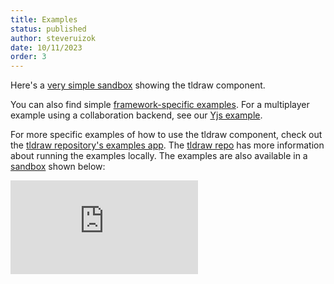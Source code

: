 ```yaml
---
title: Examples
status: published
author: steveruizok
date: 10/11/2023
order: 3
---
```


Here's a [very simple sandbox](https://codesandbox.io/s/tldraw-example-canary-2lrzmy) showing the tldraw component.

You can also find simple [framework-specific examples](https://github.com/tldraw/examples). For a multiplayer example using a collaboration backend, see our [Yjs example](https://github.com/tldraw/tldraw-yjs-example).

For more specific examples of how to use the tldraw component, check out the [tldraw repository's examples app](https://github.com/tldraw/tldraw/blob/main/apps/examples/src). The [tldraw repo](https://github.com/tldraw/tldraw) has more information about running the examples locally. The examples are also available in a [sandbox](https://stackblitz.com/github/tldraw/tldraw/tree/examples?file=src%2Findex.tsx) shown below:

<Embed src="https://stackblitz.com/github/tldraw/tldraw/tree/examples?embed=1&file=src%2Findex.tsx&theme=dark" />
